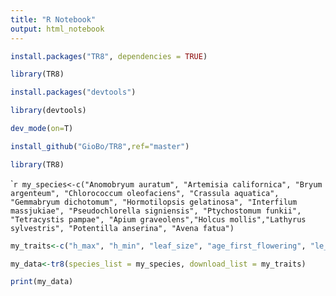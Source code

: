 ---
title: "R Notebook"
output: html_notebook
---
```{r}
install.packages("TR8", dependencies = TRUE)
```
```{r}
library(TR8)
```
```{r}
install.packages("devtools")
```
```{r}
library(devtools)
```
```{r}
dev_mode(on=T)
```
```{r}
install_github("GioBo/TR8",ref="master")
```
```{r}
library(TR8)
```
````{r}
my_species<-c("Anomobryum auratum", "Artemisia californica", "Bryum argenteum", "Chlorococcum oleofaciens", "Crassula aquatica", "Gemmabryum dichotomum", "Hormotilopsis gelatinosa", "Interfilum massjukiae", "Pseudochlorella signiensis", "Ptychostomum funkii", "Tetracystis pampae", "Apium graveolens","Holcus mollis","Lathyrus sylvestris", "Potentilla anserina", "Avena fatua")
```
```{r}
my_traits<-c("h_max", "h_min", "leaf_size", "age_first_flowering", "le_long")
```
```{r}
my_data<-tr8(species_list = my_species, download_list = my_traits)
```
```{r}
print(my_data)
```
